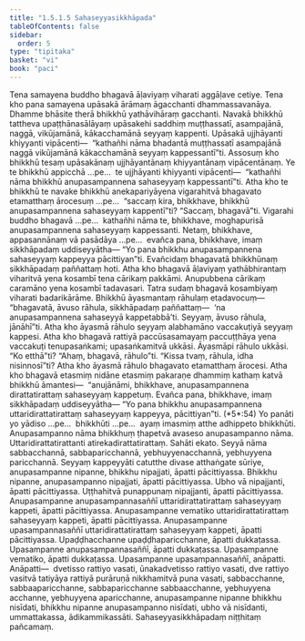 ```yaml
---
title: "1.5.1.5 Sahaseyyasikkhāpada"
tableOfContents: false
sidebar:
  order: 5
type: "tipitaka"
basket: "vi"
book: "paci"
---
```



<DynamicBreadcrumb />

<Division number="49" book="paci" e="ch" v="2" p="26">

<Paragraph number="164" book="paci">
Tena samayena buddho bhagavā āḷaviyaṃ viharati aggāḷave cetiye. Tena kho pana samayena upāsakā ārāmaṃ āgacchanti dhammassavanāya. Dhamme bhāsite therā bhikkhū yathāvihāraṃ gacchanti. Navakā bhikkhū tattheva upaṭṭhānasālāyaṃ upāsakehi saddhiṃ muṭṭhassatī, asampajānā, naggā, vikūjamānā, kākacchamānā seyyaṃ kappenti. Upāsakā ujjhāyanti khiyyanti vipācenti—  “kathañhi nāma bhadantā muṭṭhassatī asampajānā naggā vikūjamānā kākacchamānā seyyaṃ kappessantī”ti.
</Paragraph>

<Paragraph number="165" book="paci">
Assosuṃ kho bhikkhū tesaṃ upāsakānaṃ ujjhāyantānaṃ khiyyantānaṃ vipācentānaṃ. Ye te bhikkhū appicchā …pe…  te ujjhāyanti khiyyanti vipācenti—  “kathañhi nāma bhikkhū anupasampannena sahaseyyaṃ kappessantī”ti.
</Paragraph>

<Paragraph number="166" book="paci">
Atha kho te bhikkhū te navake bhikkhū anekapariyāyena vigarahitvā bhagavato etamatthaṃ ārocesuṃ …pe…  “saccaṃ kira, bhikkhave, bhikkhū anupasampannena sahaseyyaṃ kappentī”ti? “Saccaṃ, bhagavā”ti. Vigarahi buddho bhagavā …pe…  kathañhi nāma te, bhikkhave, moghapurisā anupasampannena sahaseyyaṃ kappessanti. Netaṃ, bhikkhave, appasannānaṃ vā pasādāya …pe…  evañca pana, bhikkhave, imaṃ sikkhāpadaṃ uddiseyyātha—
</Paragraph>

<Paragraph number="167" book="paci">
<Emphasis>“Yo pana bhikkhu anupasampannena sahaseyyaṃ kappeyya pācittiyan”</Emphasis>ti.
</Paragraph>

<Paragraph number="168" book="paci">
Evañcidaṃ bhagavatā bhikkhūnaṃ sikkhāpadaṃ paññattaṃ hoti.
</Paragraph>

</Division>
<Division number="50" book="paci" e="ch" v="2" p="27">

<Paragraph number="169" book="paci">
Atha kho bhagavā āḷaviyaṃ yathābhirantaṃ viharitvā yena kosambī tena cārikaṃ pakkāmi. Anupubbena cārikaṃ caramāno yena kosambī tadavasari. Tatra sudaṃ bhagavā kosambiyaṃ viharati badarikārāme. Bhikkhū āyasmantaṃ rāhulaṃ etadavocuṃ—  “bhagavatā, āvuso rāhula, sikkhāpadaṃ paññattaṃ—  ‘na anupasampannena sahaseyyā kappetabbā’ti. Seyyaṃ, āvuso rāhula, jānāhī”ti. Atha kho āyasmā rāhulo seyyaṃ alabhamāno vaccakuṭiyā seyyaṃ kappesi. Atha kho bhagavā rattiyā paccūsasamayaṃ paccuṭṭhāya yena vaccakuṭi tenupasaṅkami; upasaṅkamitvā ukkāsi. Āyasmāpi rāhulo ukkāsi. “Ko etthā”ti? “Ahaṃ, bhagavā, rāhulo”ti. “Kissa tvaṃ, rāhula, idha nisinnosī”ti?
</Paragraph>

<Paragraph number="170" book="paci">
Atha kho āyasmā rāhulo bhagavato etamatthaṃ ārocesi. Atha kho bhagavā etasmiṃ nidāne etasmiṃ pakaraṇe dhammiṃ kathaṃ katvā bhikkhū āmantesi—  “anujānāmi, bhikkhave, anupasampannena dirattatirattaṃ sahaseyyaṃ kappetuṃ. Evañca pana, bhikkhave, imaṃ sikkhāpadaṃ uddiseyyātha—
</Paragraph>

</Division>
<Division number="51" book="paci" e="ch" v="2" p="27">

<Paragraph number="171" book="paci">
<Emphasis>“Yo pana bhikkhu anupasampannena uttaridirattatirattaṃ sahaseyyaṃ kappeyya, pācittiyan”</Emphasis>ti. (*5*:<Emphasis>54</Emphasis>)
</Paragraph>

</Division>
<Division number="52" book="paci" e="ch" v="2" p="27">

<Paragraph number="172" book="paci">
<Emphasis>Yo panā</Emphasis>ti yo yādiso …pe…  <Emphasis>bhikkhū</Emphasis>ti …pe…  ayaṃ imasmiṃ atthe adhippeto bhikkhūti.
</Paragraph>

<Paragraph number="173" book="paci">
<Emphasis>Anupasampanno</Emphasis> nāma bhikkhuṃ ṭhapetvā avaseso anupasampanno nāma.
</Paragraph>

<Paragraph number="174" book="paci">
<Emphasis>Uttaridirattatirattan</Emphasis>ti atirekadirattatirattaṃ.
</Paragraph>

<Paragraph number="175" book="paci">
<Emphasis>Sahā</Emphasis>ti ekato.
</Paragraph>

<Paragraph number="176" book="paci">
<Emphasis>Seyyā</Emphasis> nāma sabbacchannā, sabbaparicchannā, yebhuyyenacchannā, yebhuyyena paricchannā.
</Paragraph>

<Paragraph number="177" book="paci">
<Emphasis>Seyyaṃ kappeyyā</Emphasis>ti catutthe divase atthaṅgate sūriye, anupasampanne nipanne, bhikkhu nipajjati, āpatti pācittiyassa. Bhikkhu nipanne, anupasampanno nipajjati, āpatti pācittiyassa. Ubho vā nipajjanti, āpatti pācittiyassa. Uṭṭhahitvā punappunaṃ nipajjanti, āpatti pācittiyassa.
</Paragraph>

</Division>
<Division number="53" book="paci" e="ch" v="2" p="28">

<Paragraph number="178" book="paci">
Anupasampanne anupasampannasaññī uttaridirattatirattaṃ sahaseyyaṃ kappeti, āpatti pācittiyassa. Anupasampanne vematiko uttaridirattatirattaṃ sahaseyyaṃ kappeti, āpatti pācittiyassa. Anupasampanne upasampannasaññī uttaridirattatirattaṃ sahaseyyaṃ kappeti, āpatti pācittiyassa.
</Paragraph>

<Paragraph number="179" book="paci">
Upaḍḍhacchanne upaḍḍhaparicchanne, āpatti dukkaṭassa. Upasampanne anupasampannasaññī, āpatti dukkaṭassa. Upasampanne vematiko, āpatti dukkaṭassa. Upasampanne upasampannasaññī, anāpatti.
</Paragraph>

</Division>
<Division number="54" book="paci" e="ch" v="2" p="28">

<Paragraph number="180" book="paci">
Anāpatti—  dvetisso rattiyo vasati, ūnakadvetisso rattiyo vasati, dve rattiyo vasitvā tatiyāya rattiyā purāruṇā nikkhamitvā puna vasati, sabbacchanne, sabbaaparicchanne, sabbaparicchanne sabbaacchanne, yebhuyyena acchanne, yebhuyyena aparicchanne, anupasampanne nipanne bhikkhu nisīdati, bhikkhu nipanne anupasampanno nisīdati, ubho vā nisīdanti, ummattakassa, ādikammikassāti.

</Paragraph>
</Division>

<Paragraph number="181" type="center" book="paci">
Sahaseyyasikkhāpadaṃ niṭṭhitaṃ pañcamaṃ.
</Paragraph>